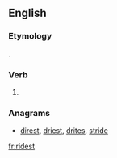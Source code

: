 ==English==

===Etymology===
{{suffix|ride|est|lang=en}}.

===Verb===
{{head|en}}

# {{context|archaic|lang=en}} {{second-person singular of|ride|lang=en}}

===Anagrams===
* [[direst#English|direst]], [[driest#English|driest]], [[drites#English|drites]], [[stride#English|stride]]

[[fr:ridest]]